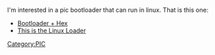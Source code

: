 I'm interested in a pic bootloader that can run in linux. That is this one:
* [http://www.voti.nl/wloader/index_1.html Bootloader + Hex]
* [http://www.ise.pw.edu.pl/~wzab/linwload/linwload.html This is the Linux Loader]

[[Category:PIC]]